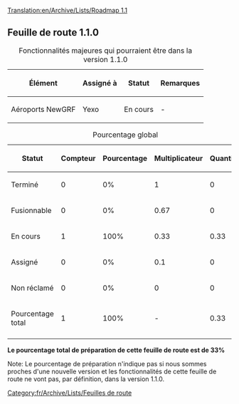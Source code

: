 [[Translation:en/Archive/Lists/Roadmap 1.1]]
{{fr/Archive/Lists/EnteteRoadmap|
precedant=Feuille de route 1.0|
courant=Feuille de route 1.1|
suivant=fr/Feuille de route 1.2|
}}
== Feuille de route 1.1.0 ==

{| border="1"
|+ Fonctionnalités majeures qui pourraient être dans la version 1.1.0
|-
! Élément !! Assigné à !! Statut !! Remarques
|-
|Aéroports NewGRF || Yexo
!class="wip" | En cours || -
|}




{| border="1"
|+ Pourcentage global
|-
! Statut !! Compteur !! Pourcentage !! Multiplicateur !! Quantité
|-
!class="checked" | Terminé || 0 || 0% || 1 || 0
|-
!class="wip" | Fusionnable || 0 || 0% || 0.67 || 0
|-
!class="wip" | En cours || 1 || 100% || 0.33 || 0.33
|-
!class="claimed" | Assigné || 0 || 0% || 0.1 || 0
|-
!class="unclaimed" | Non réclamé || 0 || 0% || 0 || 0
|-
!class="wip" | Pourcentage total
!class="wip" | 1
!class="wip" | 100% 
!class="wip" | - 
!class="wip" | 0.33
|-
|}
'''Le pourcentage total de préparation de cette feuille de route est de 33%'''

Note: Le pourcentage de préparation n'indique pas si nous sommes proches d'une nouvelle version et les fonctionnalités de cette feuille de route ne vont pas, par définition, dans la version 1.1.0.
[[Category:fr/Archive/Lists/Feuilles de route]]